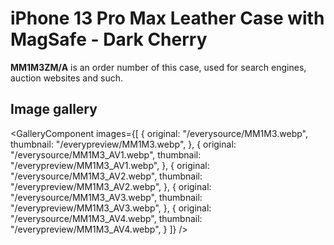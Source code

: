
# iPhone 13 Pro Max Leather Case with MagSafe - Dark Cherry

<Callout type='info' emoji='👉🏻'>**MM1M3ZM/A** is an order number of this case, used for search engines, auction websites and such.</Callout>

## Image gallery

<GalleryComponent
    images={[
      {
        original: "/everysource/MM1M3.webp",
        thumbnail: "/everypreview/MM1M3.webp",
      },
      {
        original: "/everysource/MM1M3_AV1.webp",
        thumbnail: "/everypreview/MM1M3_AV1.webp",
      },
      {
        original: "/everysource/MM1M3_AV2.webp",
        thumbnail: "/everypreview/MM1M3_AV2.webp",
      },
      {
        original: "/everysource/MM1M3_AV3.webp",
        thumbnail: "/everypreview/MM1M3_AV3.webp",
      },
      {
        original: "/everysource/MM1M3_AV4.webp",
        thumbnail: "/everypreview/MM1M3_AV4.webp",
      }
    ]}
  />
